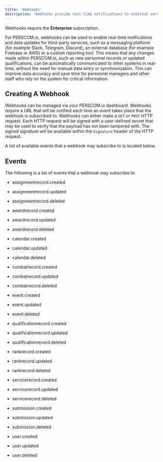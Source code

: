 ```yaml
---
title: 'Webhooks'
description: 'Webhooks provide real-time notifications to external service to keep data in sync.'
---
```


<Note>Webhooks require the **Enterprise** subscription.</Note>

For PERSCOM.io, webhooks can be used to enable real-time notifications and data updates for third-party services, such as a messaging platform (for example Slack, Telegram, Discord), an external database (for example Firebase or AWS) or a custom reporting tool. This means that any changes made within PERSCOM.io, such as new personnel records or updated qualifications, can be automatically communicated to other systems in real-time, without the need for manual data entry or synchronization. This can improve data accuracy and save time for personnel managers and other staff who rely on the system for critical information.

## Creating A Webhook

Webhooks can be managed via your PERSCOM.io dashboard. Webhooks require a URL that will be notified each time an event takes place that the webhook is subscribed to. Webhooks can either make a `GET` or `POST` HTTP request. Each HTTP request will be signed with a user-defined secret
that may be used to verify that the payload has not been tampered with. The signed signature will be available within the `Signature` header of the HTTP request.

A list of available events that a webhook may subscribe to is located below.

## Events

The following is a list of events that a webhook may subscribe to.

* assignmentrecord.created

* assignmentrecord.updated

* assignmentrecord.deleted

* awardrecord.created

* awardrecord.updated

* awardrecord.deleted

* calendar.created

* calendar.updated

* calendar.deleted

* combatrecord.created

* combatrecord.updated

* combatrecord.deleted

* event.created

* event.updated

* event.deleted

* qualificationrecord.created

* qualificationrecord.updated

* qualificationrecord.deleted

* rankrecord.created

* rankrecord.updated

* rankrecord.deleted

* servicerecord.created

* servicerecord.updated

* servicerecord.deleted

* submission.created

* submission.updated

* submission.deleted

* user.created

* user.updated

* user.deleted